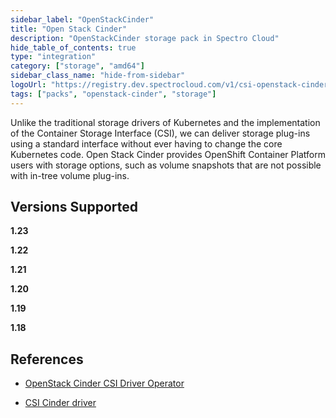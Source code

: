 ```yaml
---
sidebar_label: "OpenStackCinder"
title: "Open Stack Cinder"
description: "OpenStackCinder storage pack in Spectro Cloud"
hide_table_of_contents: true
type: "integration"
category: ["storage", "amd64"]
sidebar_class_name: "hide-from-sidebar"
logoUrl: "https://registry.dev.spectrocloud.com/v1/csi-openstack-cinder/blobs/sha256:ebb9650566d2cdfe9b0fc7d474a1cdcd562a9020807e49f891df199379ab8961?type=image.webp"
tags: ["packs", "openstack-cinder", "storage"]
---
```


<RedirectPackPage packName="openstack-cinder" />

Unlike the traditional storage drivers of Kubernetes and the implementation of the Container Storage Interface (CSI), we
can deliver storage plug-ins using a standard interface without ever having to change the core Kubernetes code. Open
Stack Cinder provides OpenShift Container Platform users with storage options, such as volume snapshots that are not
possible with in-tree volume plug-ins.

## Versions Supported

<Tabs queryString="versions">

<TabItem label="1.23.x" value="1.23.x">

**1.23**

</TabItem>

<TabItem label="1.22.x" value="1.22.x">

**1.22**

</TabItem>

<TabItem label="1.21.x" value="1.21.x">

**1.21**

</TabItem>

<TabItem label="1.20.x" value="1.20.x">

**1.20**

</TabItem>

<TabItem label="1.19.x" value="1.19.x">

**1.19**

</TabItem>

<TabItem label="1.18.x" value="1.18.x">

**1.18**

</TabItem>

</Tabs>

## References

- [OpenStack Cinder CSI Driver Operator](https://docs.openshift.com/container-platform/4.7/storage/container_storage_interface/persistent-storage-csi-cinder.html#csi-about_persistent-storage-csi-cinder)

- [CSI Cinder driver](https://github.com/kubernetes/cloud-provider-openstack/blob/master/docs/cinder-csi-plugin/using-cinder-csi-plugin.md/)

